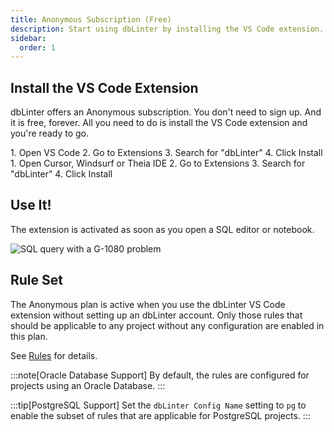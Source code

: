 ```yaml
---
title: Anonymous Subscription (Free)
description: Start using dbLinter by installing the VS Code extension.
sidebar:
  order: 1
---
```


## Install the VS Code Extension

dbLinter offers an Anonymous subscription.
You don't need to sign up. And it is free, forever.
All you need to do is install the VS Code extension and you're ready to go.


<Tabs>
<TabItem label="via VS Code Marketplace">
<Steps>
1. Open VS Code
2. Go to Extensions
3. Search for "dbLinter"
4. Click Install
</Steps>
</TabItem>
<TabItem label="via Open VSX Registry">
<Steps>
1. Open Cursor, Windsurf or Theia IDE
2. Go to Extensions
3. Search for "dbLinter"
4. Click Install
</Steps>
</TabItem>
</Tabs>

## Use It!

The extension is activated as soon as you open a SQL editor or notebook.

![SQL query with a G-1080 problem](../../../assets/images/g-1080.png)

## Rule Set

The Anonymous plan is active when you use the dbLinter VS Code extension without setting up an dbLinter account.
Only those rules that should be applicable to any project without any configuration are enabled in this plan.

See [Rules](/dbLinter/#rules) for details.

:::note[Oracle Database Support]
By default, the rules are configured for projects using an Oracle Database.
:::

:::tip[PostgreSQL Support]
Set the `dbLinter Config Name` setting to `pg` to enable the subset of rules that are applicable for PostgreSQL projects.
:::
